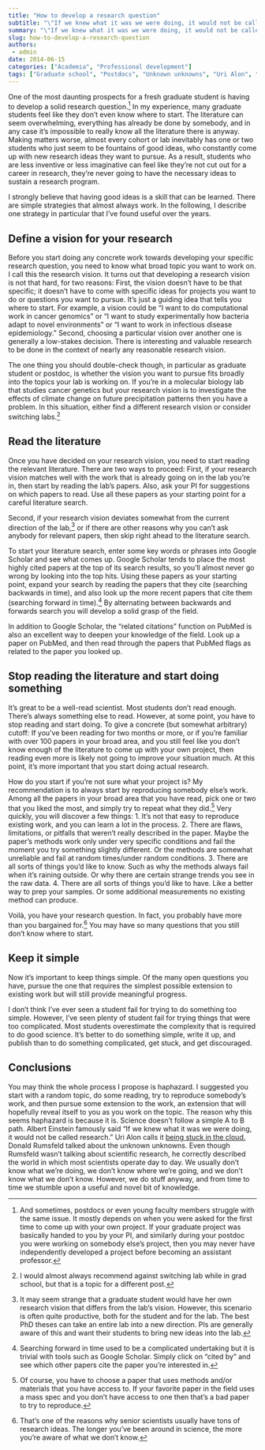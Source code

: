 ```yaml
---
title: "How to develop a research question"
subtitle: "\"If we knew what it was we were doing, it would not be called research.\""
summary: "\"If we knew what it was we were doing, it would not be called research.\""
slug: how-to-develop-a-research-question
authors:
 - admin
date: 2014-06-15
categories: ["Academia", "Professional development"]
tags: ["Graduate school", "Postdocs", "Unknown unknowns", "Uri Alon", "Vision"]
---
```

One of the most daunting prospects for a fresh graduate student is having to develop a solid research question.[^1] In my experience, many graduate students feel like they don’t even know where to start. The literature can seem overwhelming, everything has already be done by somebody, and in any case it’s impossible to really know all the literature there is anyway. Making matters worse, almost every cohort or lab inevitably has one or two students who just seem to be fountains of good ideas, who constantly come up with new research ideas they want to pursue. As a result, students who are less inventive or less imaginative can feel like they’re not cut out for a career in research, they’re never going to have the necessary ideas to sustain a research program.

[^1]: And sometimes, postdocs or even young faculty members struggle with the same issue. It mostly depends on when you were asked for the first time to come up with your own project. If your graduate project was basically handed to you by your PI, and similarly during your postdoc you were working on somebody else’s project, then you may never have independently developed a project before becoming an assistant professor.


I strongly believe that having good ideas is a skill that can be learned. There are simple strategies that almost always work. In the following, I describe one strategy in particular that I’ve found useful over the years.

## Define a vision for your research

Before you start doing any concrete work towards developing your specific research question, you need to know what broad topic you want to work on. I call this the research vision. It turns out that developing a research vision is not that hard, for two reasons: First, the vision doesn’t have to be that specific; it doesn’t have to come with specific ideas for projects you want to do or questions you want to pursue. It’s just a guiding idea that tells you where to start. For example, a vision could be “I want to do computational work in cancer genomics” or “I want to study experimentally how bacteria adapt to novel environments” or “I want to work in infectious disease epidemiology.” Second, choosing a particular vision over another one is generally a low-stakes decision. There is interesting and valuable research to be done in the context of nearly any reasonable research vision.

The one thing you should double-check though, in particular as graduate student or postdoc, is whether the vision you want to pursue fits broadly into the topics your lab is working on. If you’re in a molecular biology lab that studies cancer genetics but your research vision is to investigate the effects of climate change on future precipitation patterns then you have a problem. In this situation, either find a different research vision or consider switching labs.[^2]

[^2]: I would almost always recommend against switching lab while in grad school, but that is a topic for a different post.

## Read the literature

Once you have decided on your research vision, you need to start reading the relevant literature. There are two ways to proceed: First, if your research vision matches well with the work that is already going on in the lab you’re in, then start by reading the lab’s papers. Also, ask your PI for suggestions on which papers to read. Use all these papers as your starting point for a careful literature search. 

Second, if your research vision deviates somewhat from the current direction of the lab,[^3] or if there are other reasons why you can’t ask anybody for relevant papers, then skip right ahead to the literature search.

[^3]: It may seem strange that a graduate student would have her own research vision that differs from the lab’s vision. However, this scenario is often quite productive, both for the student and for the lab. The best PhD theses can take an entire lab into a new direction. PIs are generally aware of this and want their students to bring new ideas into the lab.


To start your literature search, enter some key words or phrases into Google Scholar and see what comes up. Google Scholar tends to place the most highly cited papers at the top of its search results, so you’ll almost never go wrong by looking into the top hits. Using these papers as your starting point, expand your search by reading the papers that they cite (searching backwards in time), and also look up the more recent papers that cite them (searching forward in time).[^4] By alternating between backwards and forwards search you will develop a solid grasp of the field.

[^4]: Searching forward in time used to be a complicated undertaking but it is trivial with tools such as Google Scholar. Simply click on “cited by” and see which other papers cite the paper you’re interested in.


In addition to Google Scholar, the “related citations” function on PubMed is also an excellent way to deepen your knowledge of the field. Look up a paper on PubMed, and then read through the papers that PubMed flags as related to the paper you looked up.

## Stop reading the literature and start doing something

It’s great to be a well-read scientist. Most students don’t read enough. There’s always something else to read. However, at some point, you have to stop reading and start doing. To give a concrete (but somewhat arbitrary) cutoff: If you’ve been reading for two months or more, or if you’re familiar with over 100 papers in your broad area, and you still feel like you don’t know enough of the literature to come up with your own project, then reading even more is likely not going to improve your situation much. At this point, it’s more important that you start doing actual research.

How do you start if you’re not sure what your project is? My recommendation is to always start by reproducing somebody else’s work. Among all the papers in your broad area that you have read, pick one or two that you liked the most, and simply try to repeat what they did.[^5] Very quickly, you will discover a few things: 1. It’s not that easy to reproduce existing work, and you can learn a lot in the process. 2. There are flaws, limitations, or pitfalls that weren’t really described in the paper. Maybe the paper’s methods work only under very specific conditions and fail the moment you try something slightly different. Or the methods are somewhat unreliable and fail at random times/under random conditions. 3. There are all sorts of things you’d like to know. Such as why the methods always fail when it’s raining outside. Or why there are certain strange trends you see in the raw data. 4. There are all sorts of things you’d like to have. Like a better way to prep your samples. Or some additional measurements no existing method can produce.

[^5]: Of course, you have to choose a paper that uses methods and/or materials that you have access to. If your favorite paper in the field uses a mass spec and you don’t have access to one then that’s a bad paper to try to reproduce. 


Voilà, you have your research question. In fact, you probably have more than you bargained for.[^6] You may have so many questions that you still don’t know where to start.

[^6]: That’s one of the reasons why senior scientists usually have tons of research ideas. The longer you’ve been around in science, the more you’re aware of what we don’t know.


## Keep it simple

Now it’s important to keep things simple. Of the many open questions you have, pursue the one that requires the simplest possible extension to existing work but will still provide meaningful progress. 

I don’t think I’ve ever seen a student fail for trying to do something too simple. However, I’ve seen plenty of student fail for trying things that were too complicated. Most students overestimate the complexity that is required to do good science. It’s better to do something simple, write it up, and publish than to do something complicated, get stuck, and get discouraged.

## Conclusions

You may think the whole process I propose is haphazard. I suggested you start with a random topic, do some reading, try to reproduce somebody’s work, and then pursue some extension to the work, an extension that will hopefully reveal itself to you as you work on the topic. The reason why this seems haphazard is because it is. Science doesn’t follow a simple A to B path. Albert Einstein famously said “If we knew what it was we were doing, it would not be called research.” Uri Alon calls it [being stuck in the cloud.]( http://www.ted.com/talks/uri_alon_why_truly_innovative_science_demands_a_leap_into_the_unknown) Donald Rumsfeld talked about the unknown unknowns. Even though Rumsfeld wasn’t talking about scientific research, he correctly described the world in which most scientists operate day to day. We usually don’t know what we’re doing, we don’t know where we’re going, and we don’t know what we don’t know.  However, we do stuff anyway, and from time to time we stumble upon a useful and novel bit of knowledge.
